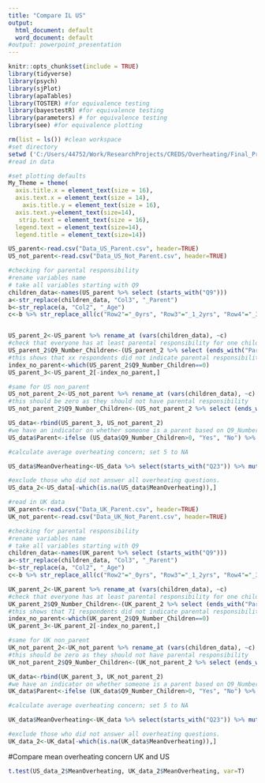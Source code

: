 ---
title: "Compare IL US"
output:
  html_document: default
  word_document: default
#output: powerpoint_presentation
---

```{r setup, include=FALSE}
knitr::opts_chunk$set(include = TRUE)
library(tidyverse)
library(psych)
library(sjPlot) 
library(apaTables)
library(TOSTER) #for equivalence testing
library(bayestestR) #for equivalence testing
library(parameters) # for equivalence testing
library(see) #for equivalence plotting

```



```{r include=FALSE}
rm(list = ls()) #clean workspace
#set directory
setwd ('C:/Users/44752/Work/ResearchProjects/CREDS/Overheating/Final_Prolific_Data')
#read in data

#set plotting defaults
My_Theme = theme(
  axis.title.x = element_text(size = 16),
  axis.text.x = element_text(size = 14),
    axis.title.y = element_text(size = 16),
  axis.text.y=element_text(size=14),
   strip.text = element_text(size = 16),
  legend.text = element_text(size=14),
  legend.title = element_text(size=14))

US_parent<-read.csv("Data_US_Parent.csv", header=TRUE)
US_not_parent<-read.csv("Data_US_Not_Parent.csv", header=TRUE)
```



```{r include=FALSE}
#checking for parental responsibility
#rename variables name
# take all variables starting with Q9
children_data<-names(US_parent %>% select (starts_with("Q9")))
a<-str_replace(children_data, "Col3", "_Parent")
b<-str_replace(a, "Col2", "_Age")
c<-b %>% str_replace_all(c("Row2"="_0yrs", "Row3"="_1_2yrs", "Row4"="_3_5yrs", "Row5"="_6_10yrs", "Row6"="_11_17yrs", "Row7"= "_18_24yrs", "Row8"="_25_44yrs", "Row9"="_45_64yrs", "Row10"="_65_74yrs", "Row11"="_75_84yrs", "Row12"="_85+yrs" ))


US_parent_2<-US_parent %>% rename_at (vars(children_data), ~c)
#check that everyone has at least parental responsibility for one child that lives with them
US_parent_2$Q9_Number_Children<-(US_parent_2 %>% select (ends_with("Parent"))) %>% rowSums()
#this shows that xx respondents did not indicate parental responsibility which is weird as according to Prolific they should have children so we remove them
index_no_parent<-which(US_parent_2$Q9_Number_Children==0)
US_parent_3<-US_parent_2[-index_no_parent,]

#same for US non_parent
US_not_parent_2<-US_not_parent %>% rename_at (vars(children_data), ~c)
#this should be zero as they should not have parental responsibility
US_not_parent_2$Q9_Number_Children<-(US_not_parent_2 %>% select (ends_with("Parent"))) %>% rowSums()

US_data<-rbind(US_parent_3, US_not_parent_2)
#we have an indicator on whether someone is a parent based on Q9_Number_Children - if zero = no parent, if >1, parent
US_data$Parent<-ifelse (US_data$Q9_Number_Children>0, "Yes", "No") %>% as.factor()

```





```{r  echo=FALSE}

#calculate average overheating concern; set 5 to NA 

US_data$MeanOverheating<-US_data %>% select(starts_with("Q23")) %>% mutate(across(.cols = everything(), ~ ifelse(.x==5, NA, .x)))%>% rowMeans()

#exclude those who did not answer all overheating questions.
US_data_2<-US_data[-which(is.na(US_data$MeanOverheating)),]

```

```{r}
#read in UK data
UK_parent<-read.csv("Data_UK_Parent.csv", header=TRUE)
UK_not_parent<-read.csv("Data_UK_Not_Parent.csv", header=TRUE)
```


```{r include=FALSE}
#checking for parental responsibility
#rename variables name
# take all variables starting with Q9
children_data<-names(UK_parent %>% select (starts_with("Q9")))
a<-str_replace(children_data, "Col3", "_Parent")
b<-str_replace(a, "Col2", "_Age")
c<-b %>% str_replace_all(c("Row2"="_0yrs", "Row3"="_1_2yrs", "Row4"="_3_5yrs", "Row5"="_6_10yrs", "Row6"="_11_17yrs", "Row7"= "_18_24yrs", "Row8"="_25_44yrs", "Row9"="_45_64yrs", "Row10"="_65_74yrs", "Row11"="_75_84yrs", "Row12"="_85+yrs" ))

UK_parent_2<-UK_parent %>% rename_at (vars(children_data), ~c)
#check that everyone has at least parental responsibility for one child that lives with them
UK_parent_2$Q9_Number_Children<-(UK_parent_2 %>% select (ends_with("Parent"))) %>% rowSums()
#this shows that 71 respondents did not indicate parental responsibility which is weird as according to Prolific they should have children so we remove them
index_no_parent<-which(UK_parent_2$Q9_Number_Children==0)
UK_parent_3<-UK_parent_2[-index_no_parent,]

#same for UK non_parent
UK_not_parent_2<-UK_not_parent %>% rename_at (vars(children_data), ~c)
#this should be zero as they should not have parental responsibility
UK_not_parent_2$Q9_Number_Children<-(UK_not_parent_2 %>% select (ends_with("Parent"))) %>% rowSums()

UK_data<-rbind(UK_parent_3, UK_not_parent_2)
#we have an indicator on whether someone is a parent based on Q9_Number_Children - if zero = no parent, if >1, parent
UK_data$Parent<-ifelse (UK_data$Q9_Number_Children>0, "Yes", "No") %>% as.factor()

```

 
```{r  echo=FALSE}

#calculate average overheating concern; set 5 to NA 

UK_data$MeanOverheating<-UK_data %>% select(starts_with("Q23")) %>% mutate(across(.cols = everything(), ~ ifelse(.x==5, NA, .x)))%>% rowMeans()

#exclude those who did not answer all overheating questions.
UK_data_2<-UK_data[-which(is.na(UK_data$MeanOverheating)),]

```
#Compare mean overheating concern UK and US 

```{r}
t.test(US_data_2$MeanOverheating, UK_data_2$MeanOverheating, var=T)
```


